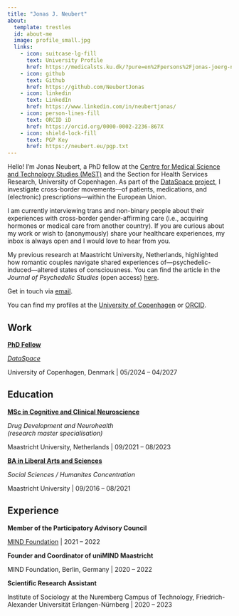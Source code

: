 ```yaml
---
title: "Jonas J. Neubert"
about:
  template: trestles
  id: about-me
  image: profile_small.jpg
  links:
    - icon: suitcase-lg-fill
      text: University Profile
      href: https://medicalsts.ku.dk/?pure=en%2Fpersons%2Fjonas-joerg-neubert(1b5f6119-39fc-4509-9788-743bfbec7449).html
    - icon: github
      text: Github
      href: https://github.com/NeubertJonas
    - icon: linkedin
      text: LinkedIn
      href: https://www.linkedin.com/in/neubertjonas/
    - icon: person-lines-fill
      text: ORCID iD
      href: https://orcid.org/0000-0002-2236-867X
    - icon: shield-lock-fill
      text: PGP Key
      href: https://neubert.eu/pgp.txt
---
```


:::{#about-me}

Hello! I'm Jonas Neubert, a PhD fellow at the [Centre for Medical Science and Technology Studies (MeST)](https://medicalsts.ku.dk) and the Section for Health Services Research, University of Copenhagen. As part of the [DataSpace project](https://dataspace.ku.dk), I investigate  cross-border movements—of patients, medications, and (electronic) prescriptions—within the European Union. 

I am currently interviewing trans and non-binary people about their experiences with cross-border gender-affirming care (i.e., acquiring hormones or medical care from another country). If you are curious about my work or wish to (anonymously) share your healthcare experiences, my inbox is always open and I would love to hear from you.

My previous research at Maastricht University, Netherlands, highlighted how romantic couples navigate shared experiences of—psychedelic-induced—altered states of consciousness. You can find the article in the _Journal of Psychedelic Studies_ (open access) [here](https://doi.org/10.1556/2054.2024.00319).

Get in touch via [email](mailto:jonas@neubert.eu).

You can find my profiles at the [University of Copenhagen](https://researchprofiles.ku.dk/en/persons/jonas-j%C3%B6rg-neubert-2) or [ORCID](https://orcid.org/0000-0002-2236-867X).

## Work

**[PhD Fellow](https://researchprofiles.ku.dk/en/persons/jonas-j%C3%B6rg-neubert-2)**

*[DataSpace](https://dataspace.ku.dk)*

University of Copenhagen, Denmark | 05/2024 -- 04/2027

## Education

**[MSc in Cognitive and Clinical Neuroscience](https://curriculum.maastrichtuniversity.nl/education/master/research-master-cognitive-and-clinical-neuroscience-specialisation-drug-development)**

*Drug Development and Neurohealth*\
*(research master specialisation)*

Maastricht University, Netherlands | 09/2021 -- 08/2023

**[BA in Liberal Arts and Sciences](https://curriculum.maastrichtuniversity.nl/education/bachelor/university-college-maastricht)**

*Social Sciences / Humanites Concentration*

Maastricht University \| 09/2016 -- 08/2021

## Experience

**Member of the Participatory Advisory Council**

[MIND Foundation](https://mind-foundation.org) \| 2021 -- 2022

**Founder and Coordinator of uniMIND Maastricht**

MIND Foundation, Berlin, Germany \| 2020 -- 2022

**Scientific Research Assistant**

Institute of Sociology at the Nuremberg Campus of Technology, Friedrich-Alexander Universität Erlangen-Nürnberg \| 2020 -- 2023

:::
